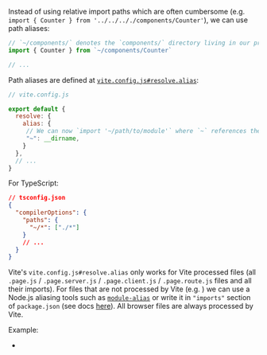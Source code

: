 
Instead of using relative import paths
which are often cumbersome (e.g. `import { Counter } from '../../.././components/Counter'`),
we can use path aliases:

```js
// `~/components/` denotes the `components/` directory living in our project root directory
import { Counter } from `~/components/Counter`

// ...
```

Path aliases are defined at [`vite.config.js#resolve.alias`](https://vitejs.dev/config/#resolve-alias):

```js
// vite.config.js

export default {
  resolve: {
    alias: {
     // We can now `import '~/path/to/module'` where `~` references the project root
     "~": __dirname,
    }
  },
  // ...
}
```

For TypeScript:

```json
// tsconfig.json
{
  "compilerOptions": {
    "paths": {
      "~/*": ["./*"]
    }
    // ...
  }
}
```

Vite's `vite.config.js#resolve.alias` only works for Vite processed files (all `.page.js` / `.page.server.js` / `.page.client.js` / `.page.route.js` files and all their imports).
For files that are not processed by Vite (e.g. <RepoLink path="/boilerplates/boilerplate-react/server/index.js" text="Express.js server code"/>) we can use a Node.js aliasing tools such as [`module-alias`](https://github.com/ilearnio/module-alias) or write it in `"imports"` section of `package.json` (see docs [here](https://nodejs.org/api/packages.html#packages_subpath_patterns)). All browser files are always processed by Vite.

Example:
 - <RepoLink path='/examples/path-aliases/' />

